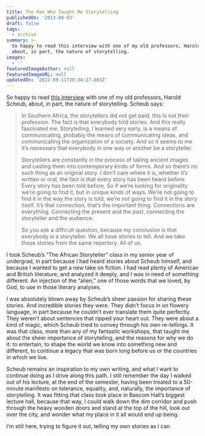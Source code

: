 ```yaml
---
title: The Man Who Taught Me Storytelling
publishedOn: '2013-04-03'
draft: false
tags:
  - archive
summary: >-
  So happy to read this interview with one of my old professors, Harold Scheub,
  about, in part, the nature of storytelling.
images:
  - ''
featuredImageAuthor: null
featuredImageURL: null
updatedOn: '2022-08-11T20:34:27.803Z'
---
```


So happy to read [this interview](https://narratively.com/the-man-with-10000-tales/) with one of my old professors, Harold Scheub, about, in part, the nature of storytelling. Scheub says:

> In Southern Africa, the storytellers did not get paid, this is not their profession. The fact is that everybody told stories. And this really fascinated me. Storytelling, I learned very early, is a means of communicating, probably the means of communicating ideas, and communicating the organization of a society. And so it seems to me it’s necessary that everybody in one way or another be a storyteller.
> 
> Storytellers are constantly in the process of taking ancient images and casting them into contemporary kinds of forms. And so there’s no such thing as an original story. I don’t care where it is, whether it’s written or oral, the fact is that every story has been heard before. Every story has been told before. So if we’re looking for originality we’re going to find it, but in unique kinds of ways. We’re not going to find it in the way the story is told, we’re not going to find it in the story itself. It’s that connection, that’s the important thing. Connections are everything. Connecting the present and the past, connecting the storyteller and the audience.
>
> So you ask a difficult question, because my conclusion is that everybody is a storyteller. We all have stories to tell. And we take these stories from the same repertory. All of us.

I took Scheub’s ”The African Storyteller” class in my senior year of undergrad, in part because I had heard stories about Scheub himself, and because I wanted to get a new take on fiction. I had read plenty of American and British literature, and analyzed it deeply, and I was in need of something different. An injection of the “alien,” one of those words that we loved, by God, to use in those literary analyses.

I was absolutely blown away by Scheub’s sheer passion for sharing these stories. And incredible stories they were. They didn’t focus in on flowery language, in part because he couldn’t ever translate them quite perfectly. They weren’t about sentences that ripped your heart out. They were about a kind of magic, which Scheub tried to convey through his own re-tellings. It was that class, more than any of my fantastic workshops, that taught me about the sheer importance of storytelling, and the reasons for why we do it: to entertain, to shape the world we know into something new and different, to continue a legacy that was born long before us or the countries in which we live.

Scheub remains an inspiration to my own writing, and what I want to continue doing as I drive along this path. I still remember the day I walked out of his lecture, at the end of the semester, having been treated to a 50-minute manifesto on tolerance, equality, and, naturally, the importance of storytelling. It was fitting that class took place in Bascom Hall’s biggest lecture hall, because that way, I could walk down the dim corridor and push through the heavy wooden doors and stand at the top of the hill, look out over the city, and wonder what my place in it all would end up being.

I’m still here, trying to figure it out, telling my own stories as I can.
